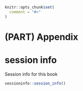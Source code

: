 ```r
knitr::opts_chunk$set(
  comment = "#>"
)
```

#  (PART) Appendix {-}

# session info

Session info for this book

```r
sessioninfo::session_info()
```
